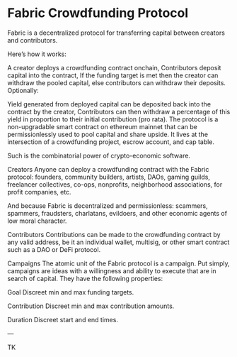 # Fabric Crowdfunding Protocol

Fabric is a decentralized protocol for transferring capital between creators and contributors.

Here’s how it works:

A creator deploys a crowdfunding contract onchain,
Contributors deposit capital into the contract,
If the funding target is met then the creator can withdraw the pooled capital, else contributors can withdraw their deposits.
Optionally:

Yield generated from deployed capital can be deposited back into the contract by the creator,
Contributors can then withdraw a percentage of this yield in proportion to their initial contribution (pro rata).
The protocol is a non-upgradable smart contract on ethereum mainnet that can be permissionlessly used to pool capital and share upside. It lives at the intersection of a crowdfunding project, escrow account, and cap table.

Such is the combinatorial power of crypto-economic software.

Creators
Anyone can deploy a crowdfunding contract with the Fabric protocol: founders, community builders, artists, DAOs, gaming guilds, freelancer collectives, co-ops, nonprofits, neighborhood associations, for profit companies, etc.

And because Fabric is decentralized and permissionless: scammers, spammers, fraudsters, charlatans, evildoers, and other economic agents of low moral character.

Contributors
Contributions can be made to the crowdfunding contract by any valid address, be it an individual wallet, multisig, or other smart contract such as a DAO or DeFi protocol.

Campaigns
The atomic unit of the Fabric protocol is a campaign. Put simply, campaigns are ideas with a willingness and ability to execute that are in search of capital. They have the following properties:

Goal
Discreet min and max funding targets.

Contribution
Discreet min and max contribution amounts.

Duration
Discreet start and end times.

—

TK